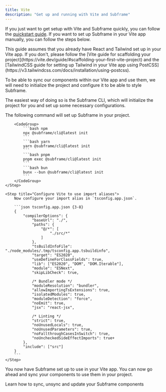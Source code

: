 ```yaml
---
title: Vite
description: "Get up and running with Vite and Subframe"
---
```


If you just want to get setup with Vite and Subframe quickly, you can follow the [quickstart guide](/getting-started/quickstart). If you want to set up Subframe in your Vite app manually, you can follow the steps below.

<Note>
    This guide assumes that you already have React and Tailwind set up in your Vite app. If you don't, please follow the [Vite guide for scaffolding your project](https://vite.dev/guide/#scaffolding-your-first-vite-project) and the [TailwindCSS guide for setting up Tailwind in your Vite app using PostCSS](https://v3.tailwindcss.com/docs/installation/using-postcss).
</Note>


To be able to sync our components within our Vite app and use them, we will need to initialize the project and configure it to be able to style Subframe.

The easiest way of doing so is the Subframe CLI, which will initialize the project for you and set up some necessary configurations.


<Steps>
    <Step title="Run the Subframe CLI">
        The following command will set up Subframe in your project.

        <CodeGroup>
            ```bash npm
            npx @subframe/cli@latest init
            ```
            ```bash yarn
            yarn @subframe/cli@latest init
            ```
            ```bash pnpm
            pnpm exec @subframe/cli@latest init
            ```
            ```bash bun
            bunx --bun @subframe/cli@latest init
            ```
        </CodeGroup>
    </Step>

    <Step title="Configure Vite to use import aliases">
        Now configure your import alias in `tsconfig.app.json`.

        ```json tsconfig.app.json {3-8}
        {
            "compilerOptions": {
                "baseUrl": "./",
                "paths": {
                    "@/*": [
                        "./src/*"
                    ]
                },
                "tsBuildInfoFile": "./node_modules/.tmp/tsconfig.app.tsbuildinfo",
                "target": "ES2020",
                "useDefineForClassFields": true,
                "lib": ["ES2020", "DOM", "DOM.Iterable"],
                "module": "ESNext",
                "skipLibCheck": true,

                /* Bundler mode */
                "moduleResolution": "bundler",
                "allowImportingTsExtensions": true,
                "isolatedModules": true,
                "moduleDetection": "force",
                "noEmit": true,
                "jsx": "react-jsx",

                /* Linting */
                "strict": true,
                "noUnusedLocals": true,
                "noUnusedParameters": true,
                "noFallthroughCasesInSwitch": true,
                "noUncheckedSideEffectImports": true+
            },
            "include": ["src"]
        }
        ```
    </Step>
</Steps>

You now have Subframe set up to use in your Vite app. You can now go ahead and sync your components to use them in your project.

<Card title="Syncing components" href="/developing-with-subframe/basics/syncing-components">
    Learn how to sync, unsync and update your Subframe components
</Card>